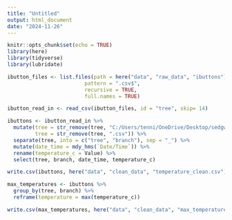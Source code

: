 ```yaml
---
title: "Untitled"
output: html_document
date: "2024-11-26"
---
```


```r
knitr::opts_chunk$set(echo = TRUE)
library(here)
library(tidyverse)
library(lubridate)
```

```r
ibutton_files <- list.files(path = here("data", "raw_data", "ibuttons"),
                         pattern = ".csv$",
                         recursive = TRUE, 
                         full.names = TRUE)

ibutton_read_in <- read_csv(ibutton_files, id = "tree", skip= 14)

ibuttons <- ibutton_read_in %>% 
  mutate(tree = str_remove(tree, "C:/Users/tenni/OneDrive/Desktop/sedgwick_trex_2024/data/raw_data/ibuttons/tree_"),
         tree = str_remove(tree, ".csv")) %>% 
  separate(tree, into = c("tree", "branch"), sep = "_") %>% 
  mutate(date_time = mdy_hms(`Date/Time`)) %>% 
  rename(temperature_c = Value) %>% 
  select(tree, branch, date_time, temperature_c)

write.csv(ibuttons, here("data", "clean_data", "temperature_clean.csv"), row.names = F)

max_temperatures <- ibuttons %>% 
  group_by(tree, branch) %>% 
  reframe(temperature = max(temperature_c))

write.csv(max_temperatures, here("data", "clean_data", "max_temperatures.csv"), row.names = F)
```

